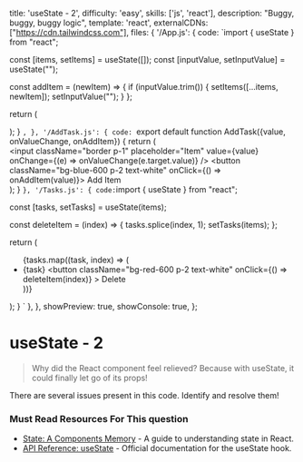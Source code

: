   title: 'useState - 2',
  difficulty: 'easy',
  skills: ['js', 'react'],
  description:
    "Buggy, buggy, buggy logic",
  template: 'react',
  externalCDNs: ["https://cdn.tailwindcss.com"],
  files: {
    '/App.js': {
      code: `import { useState } from "react";


  const [items, setItems] = useState([]);
  const [inputValue, setInputValue] = useState("");

  const addItem = (newItem) => {
    if (inputValue.trim()) {
      setItems([...items, newItem]);
      setInputValue("");
    }
  };

  return (
    <div className="flex flex-col gap-4 p-2">
      <AddTask value={inputValue} onValueChange={setInputValue} onAddItem={addItem} />
      <Tasks items={items} />
    </div>
  );
}
`,
    },
    '/AddTask.js': {
      code: `export default function AddTask({value, onValueChange, onAddItem}) {
  return (
    <div className="flex gap-2">
      <input
        className="border p-1"
        placeholder="Item"
        value={value}
        onChange={(e) => onValueChange(e.target.value)}
      />
      <button className="bg-blue-600 p-2 text-white" onClick={() => onAddItem(value)}>
        Add Item
      </button>
    </div>
  );
}
`
    },
    '/Tasks.js': {
      code: `import { useState } from "react";

  const [tasks, setTasks] = useState(items);

  const deleteItem = (index) => {
    tasks.splice(index, 1);
    setTasks(items);
  };

  return (
    <ul>
      {tasks.map((task, index) => (
        <li className="flex items-center gap-2" key={index}>
          {task}
          <button
            className="bg-red-600 p-2 text-white"
            onClick={() => deleteItem(index)}
          >
            Delete
          </button>
        </li>
      ))}
    </ul>
  );
}
`
    },
  },
  showPreview: true,
  showConsole: true,
};


# useState - 2

> Why did the React component feel relieved? Because with useState, it could finally let go of its props!

There are several issues present in this code. Identify and resolve them!

### Must Read Resources For This question
- <a target="_blank" href="https://react.dev/learn/state-a-components-memory">State: A Components Memory</a> -  A guide to understanding state in React.
- <a target="_blank" href="https://react.dev/reference/react/useState">API Reference: useState</a> - Official documentation for the useState hook.